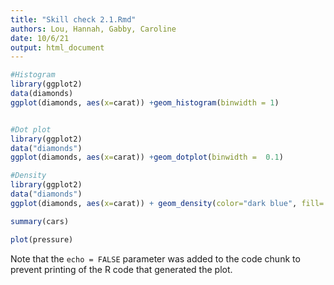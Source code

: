 ```yaml
---
title: "Skill check 2.1.Rmd"
authors: Lou, Hannah, Gabby, Caroline
date: 10/6/21
output: html_document
---
```




```r
#Histogram
library(ggplot2)
data(diamonds)
ggplot(diamonds, aes(x=carat)) +geom_histogram(binwidth = 1)



```
```r
#Dot plot
library(ggplot2)
data("diamonds")
ggplot(diamonds, aes(x=carat)) +geom_dotplot(binwidth =  0.1)


```



```r
#Density
library(ggplot2)
data("diamonds")
ggplot(diamonds, aes(x=carat)) + geom_density(color="dark blue", fill= "light blue")

```


```r
summary(cars)
```



```r
plot(pressure)
```

Note that the `echo = FALSE` parameter was added to the code chunk to prevent printing of the R code that generated the plot.
